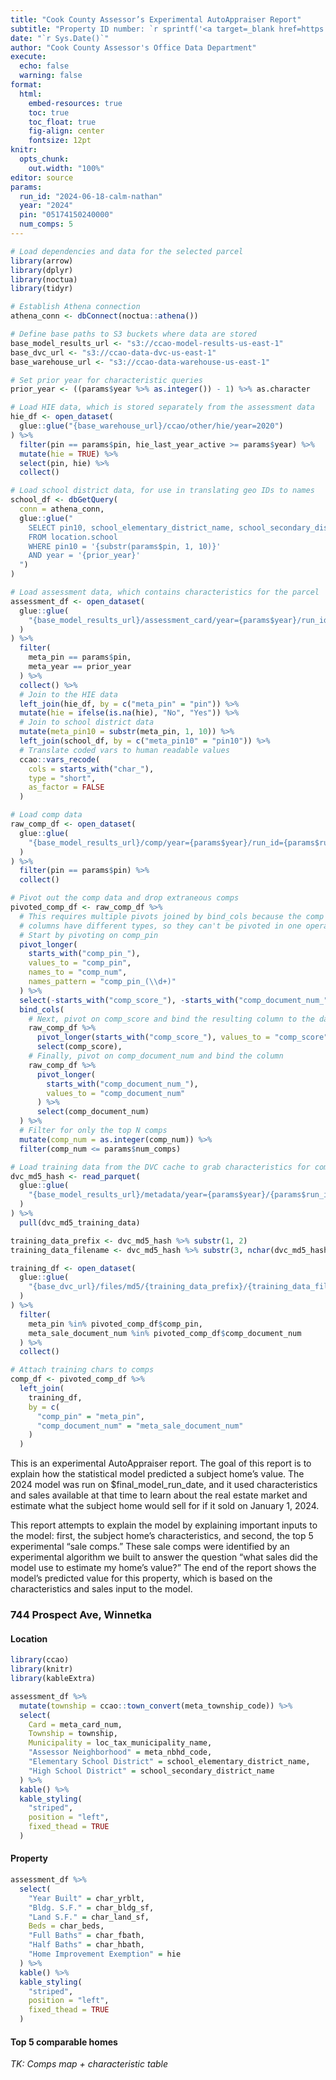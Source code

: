 ```yaml
---
title: "Cook County Assessor’s Experimental AutoAppraiser Report"
subtitle: "Property ID number: `r sprintf('<a target=_blank href=https://www.cookcountyassessor.com/pin/%s>%s</a>', params$pin, params$pin)`"
date: "`r Sys.Date()`"
author: "Cook County Assessor's Office Data Department"
execute:
  echo: false
  warning: false
format:
  html:
    embed-resources: true
    toc: true
    toc_float: true
    fig-align: center
    fontsize: 12pt
knitr:
  opts_chunk:
    out.width: "100%"
editor: source
params:
  run_id: "2024-06-18-calm-nathan"
  year: "2024"
  pin: "05174150240000"
  num_comps: 5
---
```


```r
# Load dependencies and data for the selected parcel
library(arrow)
library(dplyr)
library(noctua)
library(tidyr)

# Establish Athena connection
athena_conn <- dbConnect(noctua::athena())

# Define base paths to S3 buckets where data are stored
base_model_results_url <- "s3://ccao-model-results-us-east-1"
base_dvc_url <- "s3://ccao-data-dvc-us-east-1"
base_warehouse_url <- "s3://ccao-data-warehouse-us-east-1"

# Set prior year for characteristic queries
prior_year <- ((params$year %>% as.integer()) - 1) %>% as.character

# Load HIE data, which is stored separately from the assessment data
hie_df <- open_dataset(
  glue::glue("{base_warehouse_url}/ccao/other/hie/year=2020")
) %>%
  filter(pin == params$pin, hie_last_year_active >= params$year) %>%
  mutate(hie = TRUE) %>%
  select(pin, hie) %>%
  collect()

# Load school district data, for use in translating geo IDs to names
school_df <- dbGetQuery(
  conn = athena_conn,
  glue::glue("
    SELECT pin10, school_elementary_district_name, school_secondary_district_name
    FROM location.school
    WHERE pin10 = '{substr(params$pin, 1, 10)}'
    AND year = '{prior_year}'
  ")
)

# Load assessment data, which contains characteristics for the parcel
assessment_df <- open_dataset(
  glue::glue(
    "{base_model_results_url}/assessment_card/year={params$year}/run_id={params$run_id}"
  )
) %>%
  filter(
    meta_pin == params$pin,
    meta_year == prior_year
  ) %>%
  collect() %>%
  # Join to the HIE data
  left_join(hie_df, by = c("meta_pin" = "pin")) %>%
  mutate(hie = ifelse(is.na(hie), "No", "Yes")) %>%
  # Join to school district data
  mutate(meta_pin10 = substr(meta_pin, 1, 10)) %>%
  left_join(school_df, by = c("meta_pin10" = "pin10")) %>%
  # Translate coded vars to human readable values
  ccao::vars_recode(
    cols = starts_with("char_"),
    type = "short",
    as_factor = FALSE
  )

# Load comp data
raw_comp_df <- open_dataset(
  glue::glue(
    "{base_model_results_url}/comp/year={params$year}/run_id={params$run_id}"
  )
) %>%
  filter(pin == params$pin) %>%
  collect()

# Pivot out the comp data and drop extraneous comps
pivoted_comp_df <- raw_comp_df %>%
  # This requires multiple pivots joined by bind_cols because the comp attribute
  # columns have different types, so they can't be pivoted in one operation.
  # Start by pivoting on comp_pin
  pivot_longer(
    starts_with("comp_pin_"),
    values_to = "comp_pin",
    names_to = "comp_num",
    names_pattern = "comp_pin_(\\d+)"
  ) %>%
  select(-starts_with("comp_score_"), -starts_with("comp_document_num_")) %>%
  bind_cols(
    # Next, pivot on comp_score and bind the resulting column to the dataframe
    raw_comp_df %>%
      pivot_longer(starts_with("comp_score_"), values_to = "comp_score") %>%
      select(comp_score),
    # Finally, pivot on comp_document_num and bind the column
    raw_comp_df %>%
      pivot_longer(
        starts_with("comp_document_num_"),
        values_to = "comp_document_num"
      ) %>%
      select(comp_document_num)
  ) %>%
  # Filter for only the top N comps
  mutate(comp_num = as.integer(comp_num)) %>%
  filter(comp_num <= params$num_comps)

# Load training data from the DVC cache to grab characteristics for comps
dvc_md5_hash <- read_parquet(
  glue::glue(
    "{base_model_results_url}/metadata/year={params$year}/{params$run_id}.parquet"
  )
) %>%
  pull(dvc_md5_training_data)

training_data_prefix <- dvc_md5_hash %>% substr(1, 2)
training_data_filename <- dvc_md5_hash %>% substr(3, nchar(dvc_md5_hash))

training_df <- open_dataset(
  glue::glue(
    "{base_dvc_url}/files/md5/{training_data_prefix}/{training_data_filename}"
  )
) %>%
  filter(
    meta_pin %in% pivoted_comp_df$comp_pin,
    meta_sale_document_num %in% pivoted_comp_df$comp_document_num
  ) %>%
  collect()

# Attach training chars to comps
comp_df <- pivoted_comp_df %>%
  left_join(
    training_df,
    by = c(
      "comp_pin" = "meta_pin",
      "comp_document_num" = "meta_sale_document_num"
    )
  )
```

This is an experimental AutoAppraiser report. The goal of this report is to explain how the statistical model predicted a subject home’s value. The 2024 model was run on $final_model_run_date, and it used characteristics and sales available at that time to learn about the real estate market and estimate what the subject home would sell for if it sold on January 1, 2024.

This report attempts to explain the model by explaining important inputs to the model: first, the subject home’s characteristics, and second, the top 5 experimental “sale comps.” These sale comps were identified by an experimental algorithm we built to answer the question “what sales did the model use to estimate my home’s value?” The end of the report shows the model’s predicted value for this property, which is based on the characteristics and sales input to the model.

### 744 Prospect Ave, Winnetka

#### Location

```r
library(ccao)
library(knitr)
library(kableExtra)

assessment_df %>%
  mutate(township = ccao::town_convert(meta_township_code)) %>%
  select(
    Card = meta_card_num,
    Township = township,
    Municipality = loc_tax_municipality_name,
    "Assessor Neighborhood" = meta_nbhd_code,
    "Elementary School District" = school_elementary_district_name,
    "High School District" = school_secondary_district_name
  ) %>%
  kable() %>%
  kable_styling(
    "striped",
    position = "left",
    fixed_thead = TRUE
  )
```

#### Property

```r
assessment_df %>%
  select(
    "Year Built" = char_yrblt,
    "Bldg. S.F." = char_bldg_sf,
    "Land S.F." = char_land_sf,
    Beds = char_beds,
    "Full Baths" = char_fbath,
    "Half Baths" = char_hbath,
    "Home Improvement Exemption" = hie
  ) %>%
  kable() %>%
  kable_styling(
    "striped",
    position = "left",
    fixed_thead = TRUE
  )
```

#### Top 5 comparable homes

_TK: Comps map + characteristic table_
